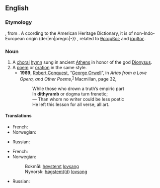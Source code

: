 ==English==

===Etymology===
{{der|en|la|dithyrambus}}, from {{der|en|grc|διθύραμβος}}. A ccording to the American Heritage Dictionary, it is of non-Indo-European origin (der|en|pregrc|-}} {{der|en|qfa-sub|-}}, related to [[θρίαμβος]] and [[ἴαμβος]].

===Noun===
{{wikipedia}}
{{en-noun}}

# A [[choral]] [[hymn]] sung in ancient [[Athens]] in honor of the god [[Dionysus]].
# A [[poem]] or [[oration]] in the same style.
#* '''1969''', [[w:Robert Conquest|Robert Conquest]], “[[w:George Orwell|George Orwell]]”, in ''Arias from a Love Opera, and Other Poems'',<sup>[http://books.google.com/books?id=kBdKAAAAMAAJ]</sup> Macmillan, page 32,
#*: While those who drown a truth’s empiric part
#*: In '''dithyramb''' or dogma turn frenetic;
#*: — Than whom no writer could be less poetic
#*: He left this lesson for all verse, all art.

====Translations====
{{trans-top|a choral hymn sung in ancient Athens in honor of the god Dionysus}}
* French: {{t+|fr|dithyrambe|m}}
* Norwegian: {{t|no|dityrambe|m}}
{{trans-mid}}
* Russian: {{t+|ru|дифира́мб|m}}
{{trans-bottom}}

{{trans-top|a poem or oration in the same style}}
* French: {{t+|fr|dithyrambe|m}}
* Norwegian:
*: Bokmål: [[høystemt]] [[lovsang]]
*: Nynorsk: [[høgstemt]]([[høgstemd|d]]) [[lovsong]]
{{trans-mid}}
* Russian: {{t+|ru|дифира́мб|m}}
{{trans-bottom}}